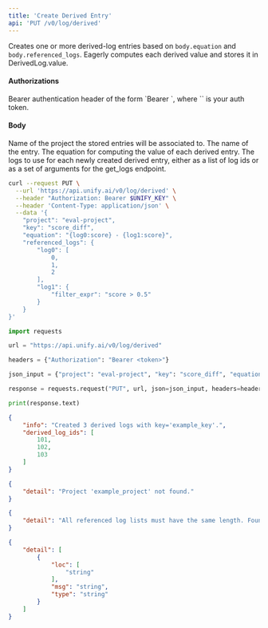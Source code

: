 ```yaml
---
title: 'Create Derived Entry'
api: 'PUT /v0/log/derived'
---
```

Creates one or more derived-log entries based on `body.equation` and `body.referenced_logs`.
Eagerly computes each derived value and stores it in DerivedLog.value.

#### Authorizations

<ParamField header="Authorization" type="string" required="true">
  Bearer authentication header of the form `Bearer <token>`, where `<token>` is your auth token.
</ParamField>

#### Body

<ParamField body="project" type="string" required="true">
Name of the project the stored entries will be associated to.
</ParamField>

<ParamField body="key" type="string" required="true">
The name of the entry.
</ParamField>

<ParamField body="equation" type="string" required="true">
The equation for computing the value of each derived entry.
</ParamField>

<ParamField body="referenced_logs" type="object" required="true">
The logs to use for each newly created derived entry, either as a list of log ids or as a set of arguments for the get_logs endpoint.
</ParamField>

<RequestExample>

```bash cURL
curl --request PUT \
  --url 'https://api.unify.ai/v0/log/derived' \
  --header "Authorization: Bearer $UNIFY_KEY" \
  --header 'Content-Type: application/json' \
  --data '{
    "project": "eval-project",
    "key": "score_diff",
    "equation": "{log0:score} - {log1:score}",
    "referenced_logs": {
        "log0": [
            0,
            1,
            2
        ],
        "log1": {
            "filter_expr": "score > 0.5"
        }
    }
}'
```

```python Python
import requests

url = "https://api.unify.ai/v0/log/derived"

headers = {"Authorization": "Bearer <token>"}

json_input = {"project": "eval-project", "key": "score_diff", "equation": "{log0:score} - {log1:score}", "referenced_logs": {"log0": [0, 1, 2], "log1": {"filter_expr": "score > 0.5"}}}

response = requests.request("PUT", url, json=json_input, headers=headers)

print(response.text)
```

</RequestExample>
<ResponseExample>

```json 200
{
    "info": "Created 3 derived logs with key='example_key'.",
    "derived_log_ids": [
        101,
        102,
        103
    ]
}
```

```json 404
{
    "detail": "Project 'example_project' not found."
}
```

```json 400
{
    "detail": "All referenced log lists must have the same length. Found lengths: [2, 3]."
}
```

```json 422
{
    "detail": [
        {
            "loc": [
                "string"
            ],
            "msg": "string",
            "type": "string"
        }
    ]
}
```

</ResponseExample>
